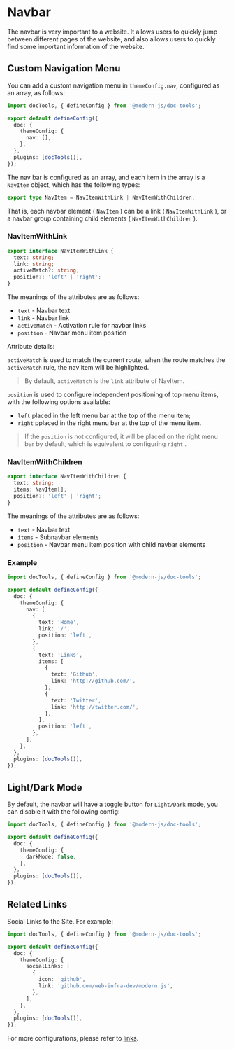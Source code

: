 # Navbar

The navbar is very important to a website. It allows users to quickly jump between different pages of the website, and also allows users to quickly find some important information of the website.

## Custom Navigation Menu

You can add a custom navigation menu in `themeConfig.nav`, configured as an array, as follows:

```ts title="modern.config.ts"
import docTools, { defineConfig } from '@modern-js/doc-tools';

export default defineConfig({
  doc: {
    themeConfig: {
      nav: [],
    },
  },
  plugins: [docTools()],
});
```

The nav bar is configured as an array, and each item in the array is a `NavItem` object, which has the following types:

```ts
export type NavItem = NavItemWithLink | NavItemWithChildren;
```

That is, each navbar element ( `NavItem` ) can be a link ( `NavItemWithLink` ), or a navbar group containing child elements ( `NavItemWithChildren` ).

### NavItemWithLink

```ts
export interface NavItemWithLink {
  text: string;
  link: string;
  activeMatch?: string;
  position?: 'left' | 'right';
}
```

The meanings of the attributes are as follows:

- `text` - Navbar text
- `link` - Navbar link
- `activeMatch` - Activation rule for navbar links
- `position` - Navbar menu item position

Attribute details:

`activeMatch` is used to match the current route, when the route matches the `activeMatch` rule, the nav item will be highlighted.

> By default, `activeMatch` is the `link` attribute of NavItem.

`position` is used to configure independent positioning of top menu items, with the following options available:

- `left` placed in the left menu bar at the top of the menu item;
- `right` pplaced in the right menu bar at the top of the menu item.

> If the `position` is not configured, it will be placed on the right menu bar by default, which is equivalent to configuring `right` .

### NavItemWithChildren

```ts
export interface NavItemWithChildren {
  text: string;
  items: NavItem[];
  position?: 'left' | 'right';
}
```

The meanings of the attributes are as follows:

- `text` - Navbar text
- `items` - Subnavbar elements
- `position` - Navbar menu item position with child navbar elements

### Example

```ts title="modern.config.ts"
import docTools, { defineConfig } from '@modern-js/doc-tools';

export default defineConfig({
  doc: {
    themeConfig: {
      nav: [
        {
          text: 'Home',
          link: '/',
          position: 'left',
        },
        {
          text: 'Links',
          items: [
            {
              text: 'Github',
              link: 'http://github.com/',
            },
            {
              text: 'Twitter',
              link: 'http://twitter.com/',
            },
          ],
          position: 'left',
        },
      ],
    },
  },
  plugins: [docTools()],
});
```

## Light/Dark Mode

By default, the navbar will have a toggle button for `Light/Dark` mode, you can disable it with the following config:

```ts title="modern.config.ts"
import docTools, { defineConfig } from '@modern-js/doc-tools';

export default defineConfig({
  doc: {
    themeConfig: {
      darkMode: false,
    },
  },
  plugins: [docTools()],
});
```

## Related Links

Social Links to the Site. For example:

```ts title="modern.config.ts"
import docTools, { defineConfig } from '@modern-js/doc-tools';

export default defineConfig({
  doc: {
    themeConfig: {
      socialLinks: [
        {
          icon: 'github',
          link: 'github.com/web-infra-dev/modern.js',
        },
      ],
    },
  },
  plugins: [docTools()],
});
```

For more configurations, please refer to [links](/api/config/config-theme#sociallinks).
